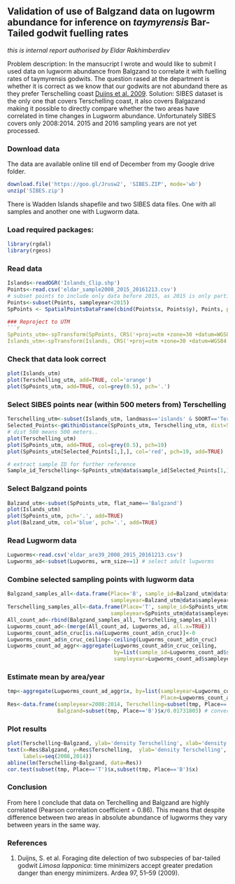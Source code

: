 ## Validation of use of Balgzand data on lugowrm abundance for inference on _taymyrensis_ Bar-Tailed godwit fuelling rates

_this is internal report authorised by Eldar Rakhimberdiev_

Problem description:
In the mansucript I wrote and would like to submit I used data on lugworm abundance from Balgzand to correlate it with fuelling rates of taymyrensis godwits. The question rased at the department is whether it is correct as we know that our godwits are not abundand there as they prefer Terschelling coast [Duijns et al. 2009](#duijns_2009).
Solution:
SIBES dataset is the only one that covers Terschelling coast, it also covers Balgazand making it possible to directly compare whether the two areas have correlated in time changes in Lugworm abundance. Unfortunately SIBES covers only 2008:2014. 2015 and 2016 sampling years are not yet processed.

### Download data
The data are available online till end of December from my Google drive folder.

```r
download.file('https://goo.gl/Jrusw2', 'SIBES.ZIP', mode='wb')
unzip('SIBES.zip')
```
There is Wadden Islands shapefile and two SIBES data files. One with all samples and another one with Lugworm data.

### Load required packages:
```r
library(rgdal)
library(rgeos)
```

### Read data
```r
Islands<-readOGR('Islands_Clip.shp')
Points<-read.csv('eldar_sample2008_2015_20161213.csv')
# subset points to include only data before 2015, as 2015 is only partially processed.
Points<-subset(Points, sampleyear<2015)
SpPoints <- SpatialPointsDataFrame(cbind(Points$x, Points$y), Points, proj4string = CRS('+proj=longlat'))

### Reproject to UTM
```r
SpPoints_utm<-spTransform(SpPoints, CRS('+proj=utm +zone=30 +datum=WGS84'))
Islands_utm<-spTransform(Islands, CRS('+proj=utm +zone=30 +datum=WGS84'))
```
### Check that data look correct
```r
plot(Islands_utm)
plot(Terschelling_utm, add=TRUE, col='orange')
plot(SpPoints_utm, add=TRUE, col=grey(0.5), pch='.')
```
### Select SIBES points near (within 500 meters from) Terschelling
```r
Terschelling_utm<-subset(Islands_utm, landmass=='islands' & SOORT=='Terschelling')
Selected_Points<-gWithinDistance(SpPoints_utm, Terschelling_utm, dist=500, byid=TRUE)
# dist 500 means 500 meters..
plot(Terschelling_utm)
plot(SpPoints_utm, add=TRUE, col=grey(0.5), pch=19)
plot(SpPoints_utm[Selected_Points[1,],], col='red', pch=19, add=TRUE)

# extract sample ID for further reference
Sample_id_Terschelling<-SpPoints_utm@data$sample_id[Selected_Points[1,]]
``` 

### Select Balgzand points
```r
Balzand_utm<-subset(SpPoints_utm, flat_name=='Balgzand')
plot(Islands_utm)
plot(SpPoints_utm, pch='.', add=TRUE)
plot(Balzand_utm, col='blue', pch='.', add=TRUE)
```

### Read Lugworm data
```r
Lugworms<-read.csv('eldar_are39_2008_2015_20161213.csv')
Lugworms_ad<-subset(Lugworms, wrm_size==1) # select adult lugworms
```

### Combine selected sampling points with lugworm data
```r
Balgzand_samples_all<-data.frame(Place='B', sample_id=Balzand_utm@data$sample_id,
                                 sampleyear=Balzand_utm@data$sampleyear)
Terschelling_samples_all<-data.frame(Place='T', sample_id=SpPoints_utm@data$sample_id[Selected_Points[1,]],
                                 sampleyear=SpPoints_utm@data$sampleyear[Selected_Points[1,]])
All_count_ad<-rbind(Balgzand_samples_all, Terschelling_samples_all)
Lugworms_count_ad<-(merge(All_count_ad, Lugworms_ad, all.x=TRUE))
Lugworms_count_ad$n_cruc[is.na(Lugworms_count_ad$n_cruc)]<-0
Lugworms_count_ad$n_cruc_ceiling<-ceiling(Lugworms_count_ad$n_cruc)
Lugworms_count_ad_aggr<-aggregate(Lugworms_count_ad$n_cruc_ceiling,
                                  by=list(sample_id=Lugworms_count_ad$sample_id, Place=Lugworms_count_ad$Place,
                                  sampleyear=Lugworms_count_ad$sampleyear), FUN=sum)
```
### Estimate mean by area/year
```r
tmp<-aggregate(Lugworms_count_ad_aggr$x, by=list(sampleyear=Lugworms_count_ad_aggr$sampleyear,
                                                 Place=Lugworms_count_ad_aggr$Place), mean)
Res<-data.frame(sampleyear=2008:2014, Terschelling=subset(tmp, Place=='T')$x/0.01731803,
                Balgzand=subset(tmp, Place=='B')$x/0.01731803) # convert to square meters
```

### Plot results
```r
plot(Terschelling~Balgzand, ylab='density Terschelling', xlab='density Balgzand', type='n', data=Res)
text(x=Res$Balgzand, y=Res$Terschelling,  ylab='density Terschelling', xlab='density Balgzand',
     labels=seq(2008,2014))
abline(lm(Terschelling~Balgzand, data=Res))
cor.test(subset(tmp, Place=='T')$x,subset(tmp, Place=='B')$x)
```
### Conclusion
From here I conclude that data on Terchelling and Balgzand are highly correlated (Pearson correlation coefficient = 0.86). This means that despite difference between two areas in absolute abundance of lugworms they vary between years in the same way. 

### References

1. Duijns, S. et al. Foraging dite delection of two subspecies of bar-tailed godwit _Limosa lapponica_: time minimizers accept greater predation danger than energy minimizers. Ardea 97, 51–59 (2009). <a id="duijns_2009"></a>
